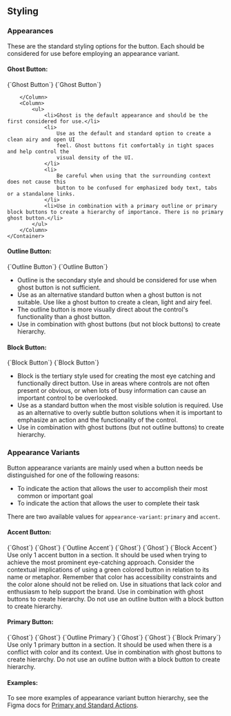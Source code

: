 
## Styling

### Appearances

These are the standard styling options for the button. Each should be considered for use before employing an appearance variant.

#### Ghost Button:

<Frame>
    <Container>
        <Column stylingClass="controls">
            <NimbleButton appearance="ghost">{`Ghost Button`}</NimbleButton>
            <NimbleButton appearance="ghost" content-hidden>
                <NimbleIconKey slot="start"></NimbleIconKey>
                {`Ghost Button`}
            </NimbleButton>

        </Column>
        <Column>
            <ul>
                <li>Ghost is the default appearance and should be the first considered for use.</li>
                <li>
                    Use as the default and standard option to create a clean airy and open UI
                    feel. Ghost buttons fit comfortably in tight spaces and help control the
                    visual density of the UI.
                </li>
                <li>
                    Be careful when using that the surrounding context does not cause this
                    button to be confused for emphasized body text, tabs or a standalone links.
                </li>
                <li>Use in combination with a primary outline or primary block buttons to create a hierarchy of importance. There is no primary ghost button.</li>
            </ul>
        </Column>
    </Container>

</Frame>

#### Outline Button:

<Frame>
    <Container>
        <Column stylingClass="controls">
            <NimbleButton appearance="outline">{`Outline Button`}</NimbleButton>
            <NimbleButton appearance="outline" content-hidden>
                <NimbleIconKey slot="start"></NimbleIconKey>
                {`Outline Button`}
            </NimbleButton>
        </Column>
        <Column>
            <ul>
                <li>
                    Outline is the secondary style and should be considered for
                    use when ghost button is not sufficient.
                </li>
                <li>
                    Use as an alternative standard button when a ghost button is
                    not suitable. Use like a ghost button to create a clean,
                    light and airy feel.
                </li>
                <li>
                    The outline button is more visually direct about the
                    control's functionality than a ghost button.
                </li>
                <li>
                    Use in combination with ghost buttons (but not block
                    buttons) to create hierarchy.
                </li>
            </ul>
        </Column>
    </Container>
</Frame>

#### Block Button:

<Frame>
    <Container>
        <Column stylingClass="controls">
            <NimbleButton appearance="block">{`Block Button`}</NimbleButton>
            <NimbleButton appearance="block" content-hidden>
                <NimbleIconKey slot="start"></NimbleIconKey>
                {`Block Button`}
            </NimbleButton>
        </Column>
        <Column>
            <ul>
                <li>
                    Block is the tertiary style used for creating the most eye
                    catching and functionally direct button. Use in areas where
                    controls are not often present or obvious, or when lots of
                    busy information can cause an important control to be
                    overlooked.
                </li>
                <li>
                    Use as a standard button when the most visible solution is
                    required. Use as an alternative to overly subtle button
                    solutions when it is important to emphasize an action and
                    the functionality of the control.
                </li>
                <li>
                    Use in combination with ghost buttons (but not outline
                    buttons) to create hierarchy.
                </li>
            </ul>
        </Column>
    </Container>
</Frame>

### Appearance Variants

Button appearance variants are mainly used when a button needs be distinguished for one of the following reasons:

-   To indicate the action that allows the user to accomplish their most common or important goal
-   To indicate the action that allows the user to complete their task

There are two available values for `appearance-variant`: `primary` and `accent`.

#### Accent Button:

<Frame>
    <Container config="325px 1fr">
        <Column stylingClass="controls">
            <NimbleButton appearance="ghost">{`Ghost`}</NimbleButton>
            <NimbleButton appearance="ghost">{`Ghost`}</NimbleButton>
            <NimbleButton
                appearance="outline"
                appearance-variant="accent"
            >{`Outline Accent`}</NimbleButton>
            <Divider />
            <NimbleButton appearance="ghost">{`Ghost`}</NimbleButton>
            <NimbleButton appearance="ghost">{`Ghost`}</NimbleButton>
            <NimbleButton
                appearance="block"
                appearance-variant="accent"
            >{`Block Accent`}</NimbleButton>
        </Column>
        <Column>
            <Do>
                Use only 1 accent button in a section. It should be used when
                trying to achieve the most prominent eye-catching approach.
                Consider the contextual implications of using a green colored
                button in relation to its name or metaphor. Remember that color
                has accessibility constraints and the color alone should not be
                relied on.
            </Do>
            <Do>
                Use in situations that lack color and enthusiasm to help support
                the brand.
            </Do>
            <Do>Use in combination with ghost buttons to create hierarchy.</Do>
            <Dont>
                Do not use an outline button with a block button to create
                hierarchy.
            </Dont>
        </Column>
    </Container>
</Frame>

#### Primary Button:

<Frame>
    <Container config="325px 1fr">
        <Column stylingClass="controls">
            <NimbleButton appearance="ghost">{`Ghost`}</NimbleButton>
            <NimbleButton appearance="ghost">{`Ghost`}</NimbleButton>
            <NimbleButton appearance="outline" appearance-variant="primary">
            {`Outline Primary`}
            </NimbleButton>
            <Divider/>
            <NimbleButton appearance="ghost">{`Ghost`}</NimbleButton>
            <NimbleButton appearance="ghost">{`Ghost`}</NimbleButton>
            <NimbleButton appearance="block" appearance-variant="primary">
                {`Block Primary`}
            </NimbleButton>
        </Column>
        <Column>
            <Do>
                Use only 1 primary button in a section. It should be used when
                there is a conflict with color and its context.
            </Do>
            <Do>Use in combination with ghost buttons to create hierarchy.</Do>
            <Dont>
                Do not use an outline button with a block button to create
                hierarchy.
            </Dont>
        </Column>
    </Container>

</Frame>

#### Examples:

To see more examples of appearance variant button hierarchy, see the Figma docs for [Primary and Standard Actions](https://www.figma.com/file/PO9mFOu5BCl8aJvFchEeuN/Nimble_Components?type=design&node-id=1604-74603&mode=design&t=SQ3lyK83VHBUaOkg-0).
